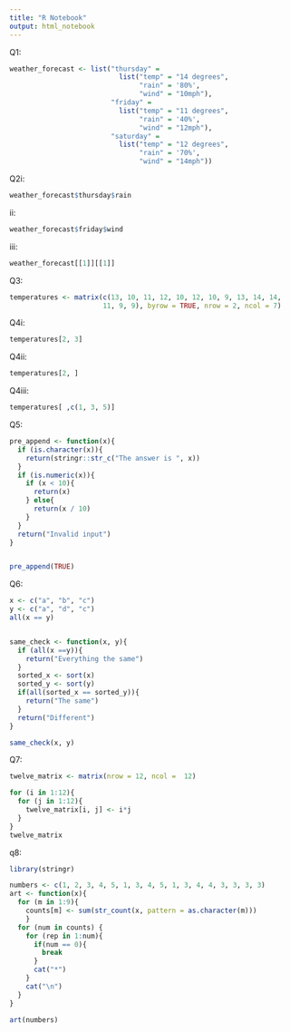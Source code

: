 ```yaml
---
title: "R Notebook"
output: html_notebook
---
```


Q1:

```r
weather_forecast <- list("thursday" = 
                           list("temp" = "14 degrees",
                                "rain" = '80%',
                                "wind" = "10mph"),
                         "friday" = 
                           list("temp" = "11 degrees",
                                "rain" = '40%',
                                "wind" = "12mph"),
                         "saturday" = 
                           list("temp" = "12 degrees",
                                "rain" = '70%',
                                "wind" = "14mph"))
```

Q2i:

```r
weather_forecast$thursday$rain
```

ii:

```r
weather_forecast$friday$wind
```

iii:

```r
weather_forecast[[1]][[1]]
```

Q3:

```r
temperatures <- matrix(c(13, 10, 11, 12, 10, 12, 10, 9, 13, 14, 14,
                       11, 9, 9), byrow = TRUE, nrow = 2, ncol = 7)


```

Q4i:

```r
temperatures[2, 3]
```

Q4ii:

```r
temperatures[2, ]
```

Q4iii:
```r
temperatures[ ,c(1, 3, 5)]
```


Q5:

```r
pre_append <- function(x){
  if (is.character(x)){
    return(stringr::str_c("The answer is ", x))
  }
  if (is.numeric(x)){
    if (x < 10){
      return(x)
    } else{
      return(x / 10)
    }
  }
  return("Invalid input")
}


pre_append(TRUE)
```


Q6:
```r
x <- c("a", "b", "c")
y <- c("a", "d", "c")
all(x == y)


same_check <- function(x, y){
  if (all(x ==y)){
    return("Everything the same")
  }
  sorted_x <- sort(x)
  sorted_y <- sort(y)
  if(all(sorted_x == sorted_y)){
    return("The same")
  }
  return("Different")
}

same_check(x, y)
```

Q7:

```r
twelve_matrix <- matrix(nrow = 12, ncol =  12)

for (i in 1:12){
  for (j in 1:12){
    twelve_matrix[i, j] <- i*j
  }
}
twelve_matrix
```


q8:

```r
library(stringr)

numbers <- c(1, 2, 3, 4, 5, 1, 3, 4, 5, 1, 3, 4, 4, 3, 3, 3, 3)
art <- function(x){
  for (m in 1:9){
    counts[m] <- sum(str_count(x, pattern = as.character(m)))
    }
  for (num in counts) {
    for (rep in 1:num){
      if(num == 0){
        break
      }
      cat("*")
    }
    cat("\n")
  }
}

art(numbers)

```



